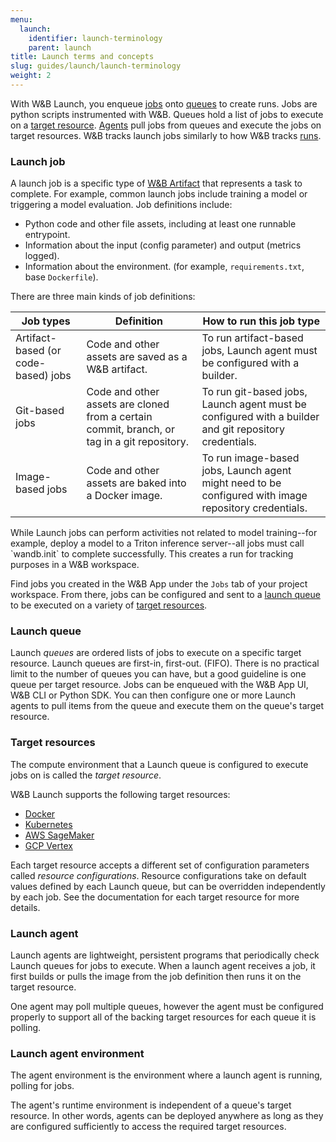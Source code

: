 ```yaml
---
menu:
  launch:
    identifier: launch-terminology
    parent: launch
title: Launch terms and concepts
slug: guides/launch/launch-terminology
weight: 2
---
```


With W&B Launch, you enqueue [jobs](#launch-job) onto [queues](#launch-queue) to create runs. Jobs are python scripts instrumented with W&B. Queues hold a list of jobs to execute on a [target resource](#target-resources). [Agents](#launch-agent) pull jobs from queues and execute the jobs on target resources. W&B tracks launch jobs similarly to how W&B tracks [runs](/models/runs/).

### Launch job
A launch job is a specific type of [W&B Artifact](/models/artifacts/) that represents a task to complete. For example, common launch jobs include training a model or triggering a model evaluation. Job definitions include:

- Python code and other file assets, including at least one runnable entrypoint.
- Information about the input (config parameter) and output (metrics logged).
- Information about the environment. (for example, `requirements.txt`, base `Dockerfile`).

There are three main kinds of job definitions:

| Job types | Definition | How to run this job type | 
| ---------- | --------- | -------------- |
|Artifact-based (or code-based) jobs| Code and other assets are saved as a W&B artifact.| To run artifact-based jobs, Launch agent must be configured with a builder. |
|Git-based jobs|  Code and other assets are cloned from a certain commit, branch, or tag in a git repository. | To run git-based jobs, Launch agent must be configured with a builder and git repository credentials. |
|Image-based jobs|Code and other assets are baked into a Docker image. | To run image-based jobs, Launch agent might need to be configured with image repository credentials. | 

<Note>
While Launch jobs can perform activities not related to model training--for example, deploy a model to a Triton inference server--all jobs must call `wandb.init` to complete successfully. This creates a run for tracking purposes in a W&B workspace.
</Note>

Find jobs you created in the W&B App under the `Jobs` tab of your project workspace. From there, jobs can be configured and sent to a [launch queue](#launch-queue) to be executed on a variety of [target resources](#target-resources).

### Launch queue
Launch *queues* are ordered lists of jobs to execute on a specific target resource. Launch queues are first-in, first-out. (FIFO). There is no practical limit to the number of queues you can have, but a good guideline is one queue per target resource. Jobs can be enqueued with the W&B App UI, W&B CLI or Python SDK. You can then configure one or more Launch agents to pull items from the queue and execute them on the queue's target resource.

### Target resources
The compute environment that a Launch queue is configured to execute jobs on is called the *target resource*.

W&B Launch supports the following target resources:

- [Docker](/guides/launch/setup-launch-docker/)
- [Kubernetes](/guides/launch/setup-launch-kubernetes/)
- [AWS SageMaker](/guides/launch/setup-launch-sagemaker/)
- [GCP Vertex](/guides/launch/setup-vertex/)

Each target resource accepts a different set of configuration parameters called *resource configurations*. Resource configurations take on default values defined by each Launch queue, but can be overridden independently by each job. See the documentation for each target resource for more details.

### Launch agent
Launch agents are lightweight, persistent programs that periodically check Launch queues for jobs to execute. When a launch agent receives a job, it first builds or pulls the image from the job definition then runs it on the target resource.

One agent may poll multiple queues, however the agent must be configured properly to support all of the backing target resources for each queue it is polling.

### Launch agent environment
The agent environment is the environment where a launch agent is running, polling for jobs.

<Note>
The agent's runtime environment is independent of a queue's target resource. In other words, agents can be deployed anywhere as long as they are configured sufficiently to access the required target resources.
</Note>